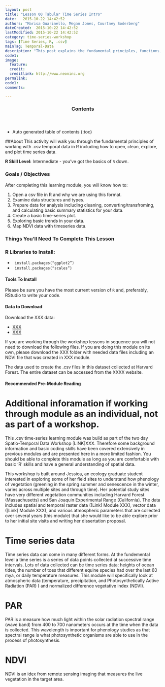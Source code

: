 ```yaml
---
layout: post
title: "Lesson 00 Tabular Time Series Intro"
date:   2015-10-22 14:42:52
authors: "Marisa Guarinello, Megan Jones, Courtney Soderberg"
dateCreated:  2015-10-22 14:42:52
lastModified: 2015-10-22 14:42:52
category: time-series-workshop
tags: [Time Series, R, .csv]
mainTag: Temporal-Data
description: "This post explains the fundamental principles, functions, and metadata that you need to work with tabular (.csv) temporal data in R."
code1: 
image:
  feature: 
  credit: 
  creditlink: http://www.neoninc.org
permalink: 
code1: 
comments: 

---
```


<section id="table-of-contents" class="toc">
  <header>
    <h3>Contents</h3>
  </header>
<div id="drawer" markdown="1">
*  Auto generated table of contents
{:toc}
</div>
</section><!-- /#table-of-contents -->

##About
This activity will walk you through the fundamental principles of working 
with .csv temporal data in R including how to open, clean, explore, and plot time series data. 

**R Skill Level:** Intermediate - you've got the basics of `R` down.

<div id="objectives">

<h3>Goals / Objectives</h3>
After completing this learning module, you will know how to:
<ol>
<li>Open a csv file in R and why we are using this format.</li>
<li>Examine data structures and types.</li>
<li>Prepare data for analysis including cleaning, converting/transfroming, and calculating basic summary statistics for your data.</li>
<li>Create a basic time-series plot. </li>
<li>Exploring basic trends in your data. </li>
<li>Map NDVI data with timeseries data. </li>
</ol>

<h3>Things You'll Need To Complete This Lesson</h3>

<h3>R Libraries to Install:</h3>
<ul>
<li></strong> <code> install.packages("ggplot2")</code></li>
<li></strong> <code> install.packages("scales")</code></li>

</ul>
<h4>Tools To Install</h4>

Please be sure you have the most current version of `R` and, preferably,
RStudio to write your code.


<h4>Data to Download</h4>

Download the  XXX data:
<ul>
<li><a href="http://XXX" class="btn btn-success"> XXX</a></li>
<li><a href="{{ site.baseurl }}/XXX" class="btn btn-success"> XXX</a></li>
</ul>
<p>If you are working through the workshop lessons in sequence you will not need to download the following files. If you are doing this module on its own, please download the XXX folder with needed data files including an NDVI file that was created in XXX module. </p>

<p>The data used to create the .csv files in this dataset collected at Harvard Forest.  The entire dataset can be accessed from the XXXX website.</p>  

<h4>Recommended Pre-Module Reading</h4>


</div>
# Additional inforamation if working through module as an individual, not as part of a workshop. 
This .csv time-series learning module was build as part of the two day Spatio-Temporal Data Workshop [LINK]XXX. Therefore some background information and basic coding skills have been covered extensively in previous modules and are presented here in a more limited fashion. You should be able to complete this module as long as you are comfortable with basic 'R' skills and have a general understanding of spatial data.   

This workshop is built around Jessica, an ecology graduate student interested in exploring some of her field sites to understand how phenology of vegetation (greening in the spring summer and senescence in the winter, varies across multiple sites and through time). Her potential study sites have very different vegetation communities including Harvard Forest (Massachusetts) and San Joaquin Experimental Range (California). The data includes spatial and temporal raster data ([Link] Module XXX), vector data ([Link] Module XXX), and various atmospheric parameters that are collected over several years (this module) that she would like to be able explore prior to her initial site visits and writing her dissertation proposal.

# Time series data
Time series data can come in many different forms.  At the fundemental level a time series is a series of data points collected at successive time intervals. Lots of data collected can be time series data: heights of ocean tides, the number of toes that different equine species had over the last 60 mya, or daily temperature measures.  This module will specifically look at atmospheric data (temperature, precipitation, and Photosynthetically Active Radiation (PAR) ) and normalized difference vegetative index (NDVI). 
 
# PAR
PAR is a measure how much light within the solar radiation spectral range (wave band) from 400 to 700 nanometers occurs at the time when the data is collected.  This wavelength is important for phenology studies as that spectral range is what photosynthetic organisms are able to use in the process of photosynthesis.

# NDVI
NDVI is an idex from remote sensing imaging that measures the live vegetation in the target area. 
